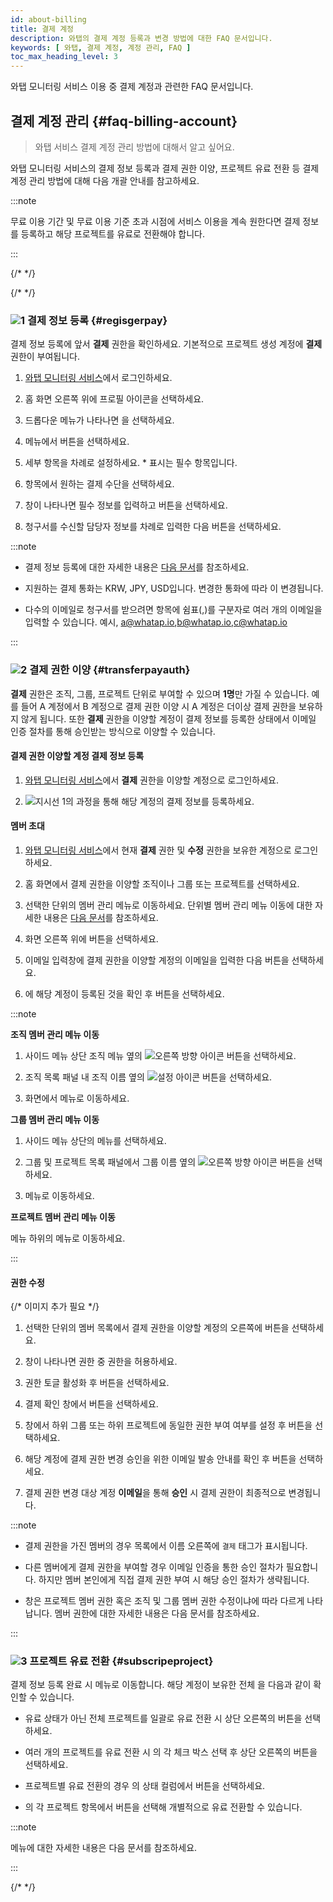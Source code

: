 ```yaml
---
id: about-billing
title: 결제 계정
description: 와탭의 결제 계정 등록과 변경 방법에 대한 FAQ 문서입니다.
keywords: [ 와탭, 결제 계정, 계정 관리, FAQ ]
toc_max_heading_level: 3
---
```


와탭 모니터링 서비스 이용 중 결제 계정과 관련한 FAQ 문서입니다.

<div className="faqs">

## 결제 계정 관리 {#faq-billing-account}

> 와탭 서비스 결제 계정 관리 방법에 대해서 알고 싶어요.

와탭 모니터링 서비스의 결제 정보 등록과 결제 권한 이양, 프로젝트 유료 전환 등 결제 계정 관리 방법에 대해 다음 개괄 안내를 참고하세요. 

:::note

무료 이용 기간 및 무료 이용 기준 초과 시점에 서비스 이용을 계속 원한다면 결제 정보를 등록하고 해당 프로젝트를 유료로 전환해야 합니다. 

:::

</div>

{/* <Steps type="yl"> */}

{/* <Steps> */}

<div className="faq-about-billing">

### ![1](/img/number-01.png) 결제 정보 등록 {#regisgerpay}

결제 정보 등록에 앞서 **결제** 권한을 확인하세요. 기본적으로 프로젝트 생성 계정에 **결제** 권한이 부여됩니다.

1. [와탭 모니터링 서비스](https://service.whatap.io)에서 로그인하세요. 

1. 홈 화면 오른쪽 위에 프로필 아이콘을 선택하세요.

1. 드롭다운 메뉴가 나타나면 <Cmdname sid="my_usage" className="uitext" />을 선택하세요.

    <ImgLang img='billing-select-my-usage.png' desc='이용 내역' />

1. <Cmdname sid="payment_information" className="uitext" /> 메뉴에서 <Cmdname sid="register_billing_info" className="uitext" /> 버튼을 선택하세요.

1. 세부 항목을 차례로 설정하세요. <span class="vslow">*</span> 표시는 필수 항목입니다.

1. <Cmdname sid="payment_method" className="uitext" /> 항목에서 원하는 결제 수단을 선택하세요.

1. <Cmdname sid="register_billing_info" className="uitext" /> 창이 나타나면 필수 정보를 입력하고 <Cmdname sid="apply" className="uitext" /> 버튼을 선택하세요.

1. 청구서를 수신할 담당자 정보를 차례로 입력한 다음 <Cmdname sid="save" className="uitext" /> 버튼을 선택하세요.

:::note 

* 결제 정보 등록에 대한 자세한 내용은 [다음 문서](/management/billing)를 참조하세요.

* 지원하는 결제 통화는 <UI>KRW</UI>, <UI>JPY</UI>, <UI>USD</UI>입니다. 변경한 통화에 따라 <Cmdname sid="payment_method" className="uitext" />이 변경됩니다.

* 다수의 이메일로 청구서를 받으려면 <Cmdname sid="invoice_cc" className="uitext" /> 항목에 쉼표(,)를 구분자로 여러 개의 이메일을 입력할 수 있습니다. 예시, a@whatap.io,b@whatap.io,c@whatap.io

  <ImgLang img='best-p/about-billing-member-recipient.png' desc='청구서 수신자 다수 설정' />

:::

### ![2](/img/number-02.png) 결제 권한 이양 {#transferpayauth}

**결제** 권한은 조직, 그룹, 프로젝트 단위로 부여할 수 있으며 **1명**만 가질 수 있습니다. 예를 들어 A 계정에서 B 계정으로 결제 권한 이양 시 A 계정은 더이상 결제 권한을 보유하지 않게 됩니다. 또한 **결제** 권한을 이양할 계정이 결제 정보를 등록한 상태에서 이메일 인증 절차를 통해 승인받는 방식으로 이양할 수 있습니다. 

#### 결제 권한 이양할 계정 결제 정보 등록

1. [와탭 모니터링 서비스](https://service.whatap.io)에서 **결제** 권한을 이양할 계정으로 로그인하세요.

1. ![지시선 1](/img/number-01.png)의 과정을 통해 해당 계정의 결제 정보를 등록하세요.

#### 멤버 초대

1. [와탭 모니터링 서비스](https://service.whatap.io)에서 현재 **결제** 권한 및 **수정** 권한을 보유한 계정으로 로그인하세요.

1. 홈 화면에서 결제 권한을 이양할 조직이나 그룹 또는 프로젝트를 선택하세요. 

1. 선택한 단위의 멤버 관리 메뉴로 이동하세요. 단위별 멤버 관리 메뉴 이동에 대한 자세한 내용은 [다음 문서](/about-billing#o-member-management)를 참조하세요. 

1. 화면 오른쪽 위에 <Cmdname sid="invite_member" className="uitext" /> 버튼을 선택하세요.

1. 이메일 입력창에 결제 권한을 이양할 계정의 이메일을 입력한 다음 <Cmdname sid="add" className="uitext" /> 버튼을 선택하세요.

1. <Cmdname sid="member_invite_list" className="uitext" replace=" ({length})" />에 해당 계정이 등록된 것을 확인 후 <Cmdname sid="complete" className="uitext" /> 버튼을 선택하세요.


:::note 

**조직 멤버 관리 메뉴 이동** <ScrollToLink anchor='o-member-management' />

1. 사이드 메뉴 상단 조직 메뉴 옆의 ![오른쪽 방향 아이콘](/img/right-arrow.svg) 버튼을 선택하세요. 

1. 조직 목록 패널 내 조직 이름 옆의 ![설정 아이콘](/img/ico-setting.svg) 버튼을 선택하세요. 

1. <Cmdname sid="side_organizationManagement" className="uitext" /> 화면에서 <Cmdname sid="side_organizationMembers" className="uitext" /> 메뉴로 이동하세요. 

**그룹 멤버 관리 메뉴 이동** 

1. 사이드 메뉴 상단의 <Cmdname sid="BTN07332" className="uitext" /> 메뉴를 선택하세요. 

1. 그룹 및 프로젝트 목록 패널에서 그룹 이름 옆의 ![오른쪽 방향 아이콘](/img/right-arrow.svg) 버튼을 선택하세요. 

1. <Cmdname sid="side_groupMember" className="uitext" /> 메뉴로 이동하세요.

**프로젝트 멤버 관리 메뉴 이동**

<Cmdname sid="management" className="uitext" /> 메뉴 하위의 <Cmdname sid="project_member" className="uitext" /> 메뉴로 이동하세요.

:::


#### 권한 수정

{/* 이미지 추가 필요 */}

<ImgLang img='best-p/about-billing-member-role.png' desc='권한 수정 sc' />

1. 선택한 단위의 멤버 목록에서 결제 권한을 이양할 계정의 오른쪽에 <LinkImage img="char-a.svg" desc="지시선 a" /> <LinkImage img="ico-edit.svg" desc="편집 아이콘" /> 버튼을 선택하세요.

1. <Cmdname sid="edit_member_role" className="uitext" /> 창이 나타나면 권한 중 <LinkImage img="char-b.svg" desc="지시선 b" /> <Cmdname sid="billing" className="uitext" /> 권한을 허용하세요.

1. <Cmdname sid="billing" className="uitext" /> 권한 토글 활성화 후 <LinkImage img="char-c.svg" desc="지시선 c" /> <Cmdname sid="apply" className="uitext" /> 버튼을 선택하세요.

1. 결제 확인 창에서 <Cmdname sid="apply" className="uitext" /> 버튼을 선택하세요.

1. <Cmdname sid="TTL09415" className="uitext" /> 창에서 하위 그룹 또는 하위 프로젝트에 동일한 권한 부여 여부를 설정 후 <Cmdname sid="apply" className="uitext" /> 버튼을 선택하세요.

1. 해당 계정에 결제 권한 변경 승인을 위한 이메일 발송 안내를 확인 후 <Cmdname sid="apply" className="uitext" /> 버튼을 선택하세요.

1. 결제 권한 변경 대상 계정 **이메일**을 통해 **승인** 시 결제 권한이 최종적으로 변경됩니다. 

:::note

* 결제 권한을 가진 멤버의 경우 <Cmdname sid="project_member" className="uitext" /> 목록에서 이름 오른쪽에 <code class='pay'>결제</code> 태그가 표시됩니다. 

* 다른 멤버에게 결제 권한을 부여할 경우 이메일 인증을 통한 승인 절차가 필요합니다. 하지만 멤버 본인에게 직접 결제 권한 부여 시 해당 승인 절차가 생략됩니다.

* <Cmdname sid="edit_member_role" className="uitext" /> 창은 프로젝트 멤버 권한 혹은 조직 및 그룹 멤버 권한 수정이냐에 따라 다르게 나타납니다. 멤버 권한에 대한 자세한 내용은 <Link to="/project/project-structure#project-auth">다음 문서</Link>를 참조하세요.

:::

### ![3](/img/number-03.png) 프로젝트 유료 전환 {#subscripeproject}

결제 정보 등록 완료 시 <Cmdname sid="side_projectSubscription" className="uitext" /> 메뉴로 이동합니다. 해당 계정이 보유한 전체 <Cmdname sid="project_list" className="uitext" />을 다음과 같이 확인할 수 있습니다. 

<ImgLang img='best-p/about-billing-subscription.png' desc='프로젝트 유료 전환' />

* 유료 상태가 아닌 전체 프로젝트를 일괄로 유료 전환 시 상단 오른쪽의 <Cmdname sid="BTN06013" className="uitext" /> 버튼을 선택하세요.

* 여러 개의 프로젝트를 유료 전환 시 <Cmdname sid="project_list" className="uitext" />의 각 체크 박스 선택 후 상단 오른쪽의 <Cmdname sid="BTN06013" className="uitext" /> 버튼을 선택하세요.

* 프로젝트별 유료 전환의 경우 <Cmdname sid="project_list" className="uitext" />의 상태 컬럼에서 <Cmdname sid="subscribe" className="uitext" /> 버튼을 선택하세요.

* <Cmdname sid="project_list" className="uitext" />의 각 프로젝트 항목에서 <Cmdname sid="subscribe" className="uitext" /> 버튼을 선택해 개별적으로 유료 전환할 수 있습니다.

:::note

<Cmdname sid="side_projectSubscription" className="uitext" /> 메뉴에 대한 자세한 내용은 <Link to="management/billing#project-subscription">다음 문서</Link>를 참조하세요.

:::

{/* </Steps> */}

</div>